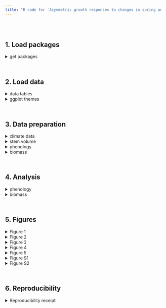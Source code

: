 ```yaml
---
title: "R code for 'Asymmetric growth responses to changes in spring and autumn phenology in temperate woody plants'"
---
```


<br><br>

## 1. Load packages

<details><summary>get packages</summary>

```r
require(ggplot2)
require(dplyr)
require(patchwork)
require(lubridate)
require(data.table)
require(git2r)
require(stringr)
require(broom)
require(viridis)
require(car)
```
</details>

<br>

## 2. Load data	

<details><summary>data tables</summary>

```r
# define paths
data.dir   = "/Users/consti/Desktop/PhD/Publication_material/10_PhenogrowthEx3/Rdata/Experiment"
output.dir = "/Users/consti/Desktop/PhD/Publication_material/10_PhenogrowthEx3/Routput"

#load data
clim.data    = data.frame(fread(paste(data.dir,"climate_data.csv",sep="/"), header=T, sep=",")) # Climate 
volume.data  = data.frame(fread(paste(data.dir,"volume.csv",sep="/"), header=T, sep=","))       # Stem volume
pheno.data   = data.frame(fread(paste(data.dir,"phenology.csv",sep="/")))                       # Phenology
biomass.data = data.frame(fread(paste(data.dir,"biomass.csv",sep="/")))                         # Biomass
```
</details>

<details><summary>ggplot themes</summary>
```r
#define plot themes
plotTheme = theme(legend.position   = "right",
                  legend.background = element_rect(fill=NA, size=0.5, linetype="solid"),
                  legend.text       = element_text(color="black"),
                  panel.grid.major  = element_blank(),
                  panel.grid.minor  = element_blank(),
                  panel.background  = element_rect(colour = NA, size=1, fill="grey97"),
                  axis.line         = element_line(color = "black"),
                  strip.background  = element_rect(fill=NA),
                  strip.text        = element_text(colour = 'black'))

plotTheme2 = theme(legend.position   = "none",
                   legend.background = element_rect(fill=NA, size=0.5, linetype="solid"),
                   legend.text       = element_text(color="black"),
                   panel.grid.major  = element_blank(),
                   panel.grid.minor  = element_blank(),
                   panel.background  = element_rect(colour = NA, size=1, fill="grey97"),
                   axis.text         = element_blank(),
                   axis.ticks        = element_blank(),
                   strip.background  = element_rect(fill=NA),
                   strip.text        = element_text(colour = 'black'))

plotTheme3 = theme(legend.position   = "none",
                  legend.background = element_rect(fill=NA, size=0.5, linetype="solid"),
                  legend.text       = element_text(color="black"),
                  panel.grid.major  = element_blank(),
                  panel.grid.minor  = element_blank(),
                  panel.background  = element_rect(colour = NA, size=1, fill="grey97"),
                  axis.line         = element_line(color = "black"),
                  strip.background  = element_rect(fill=NA),
                  strip.text        = element_text(colour = 'black'))

plotTheme4 = theme(legend.position   = "right",
                  legend.background = element_rect(fill=NA, size=0.5, linetype="solid"),
                  legend.text       = element_text(color="black"),
                  panel.grid.major  = element_blank(),
                  panel.grid.minor  = element_blank(),
                  panel.background  = element_rect(colour = NA, size=1, fill="grey97"),
                  axis.text.x       = element_text(angle = 45, hjust = 1),
                  axis.line.y       = element_line(color = "black"),
                  strip.background  = element_rect(fill=NA),
                  strip.text        = element_text(colour = 'black'))
```
</details>

<br>

## 3. Data preparation	

<details><summary>climate data</summary>
<details><summary>data management</summary>
```r
#Convert dates to DOY
clim.data$date = dmy(clim.data$date)

#get median deviations from control + interquartile ranges
clim.data1 = data.frame(clim.data %>%
                     filter(!is.na(inside_tmp)) %>% #delete summer period
                     mutate(diffOutIn  = inside_tmp-outside_tmp)) %>% #add deviation column
  group_by(treatment) %>%
  summarize(medianDiff = median(diffOutIn),
            IQrange    = IQR(diffOutIn, na.rm = FALSE, type = 7))

#get new dataframe for deviation plot
clim.data2 = data.frame(clim.data %>%
                     filter(!is.na(inside_tmp)) %>% #delete NAs
                     mutate(diffOutIn  = inside_tmp-outside_tmp)) #get deviation from control

#reshape initial dataframe
clim.data3 = melt(clim.data, id.vars = c("date","treatment"), measure.vars = c("outside_tmp","inside_tmp"))

#create treatment column
clim.data3$variable2 = ifelse(clim.data3$variable=="outside_tmp", "control", 
                       ifelse(clim.data$treatment=="autumn", "autumn", "spring"))
```
</details>

<details><summary>temperature table</summary>
```r
data.frame(clim.data1)
```
</details>
</details>



<details><summary>stem volume</summary>
<details><summary>stem volume calculation</summary>
```r
#order treatments
Treatment = c("spring", "autumn", "autumn-spring", "control")
volume.data$Treatment = factor(volume.data$Treatment, levels=Treatment)

#calculate volumes
volume.data$Volume = 1/3 * pi * volume.data$Height *
  ((volume.data$StemDiameter/2)^2 + 
     (volume.data$StemDiameter/2)*(volume.data$StemDiameterTop/2) + 
     volume.data$StemDiameterTop^2)
                        
#sum stem and twig volume measurements within individuals for each year
VariablesVector = c("Volume")
volume.data = data.frame(volume.data %>% 
    group_by(Species,ID,Treatment,Year) %>% 
    summarize_at(VariablesVector, sum, na.rm = TRUE))
```
</details>
<details><summary>sample sizes</summary>
```r
table(volume.data$Treatment, volume.data$Species)/4
```
</details>
</details>



<details><summary>phenology</summary>
```r
#get RMFs
biomass.data$RSR = biomass.data$Root/biomass.data$Shoot

#delete species epithet in all tables
DeleteEpithet <- function(df) {
    df$Species = gsub(' [A-z ]*', '' , df$Species)
    return(df)
}
dfnames    = list(pheno.data,biomass.data,volume.data)
dfs        = lapply(dfnames, DeleteEpithet)
names(dfs) = c("pheno.data","biomass.data","volume.data")

#Ordering of factors
Treatments      = c("control", "autumn", "autumn-spring", "spring") #order treatments
pheno.data$Treatment = factor(pheno.data$Treatment, levels=Treatments, ordered=T)
Species         = c("Quercus", "Fagus", "Lonicera") #order species
pheno.data$Species   = factor(pheno.data$Species, levels=Species, ordered=T)

#reshape phenology table to long format
pheno.data       = melt(dfs$pheno.data, id.vars = c("Species","ID","Treatment"))

#Convert dates to DOY
pheno.data$value = dmy(pheno.data$value)
pheno.data$DOY   = yday(pheno.data$value) # Jan 1 = day 1 

#create year and phenophase columns
pheno.data$Year  = str_sub(pheno.data$variable, str_length(pheno.data$variable)-3, str_length(pheno.data$variable))
pheno.data$Pheno = str_sub(pheno.data$variable, 1, str_length(pheno.data$variable)-5)
pheno.data       = select(pheno.data, -c(variable, value))
pheno.data       = na.omit(pheno.data)

#from long (many rows) to short (multiple columns) format
pheno.data       = dcast(pheno.data, Species + ID + Treatment + Year ~ Pheno, value.var = "DOY")

#get growing season length information (leaf-out to senescence)
pheno.data$GSL   = pheno.data$Senescence - pheno.data$Leaf_out

#constrain late leafers
pheno.data$Leaf_out = ifelse(pheno.data$Leaf_out>140,140,pheno.data$Leaf_out)
```
</details>



<details><summary>biomass</summary>
```r
#Melt data to a long format
biomass.data       = melt(dfs$biomass.data, id = c("Species", "ID", "Treatment"), 
                  variable.name="organ", value.name="biomass")

#Ordering of factors
Treatments     = c("control", "autumn", "autumn-spring", "spring") #order treatments
biomass.data$Treatment = factor(biomass.data$Treatment, levels=Treatments, ordered=T)
Species        = c("Quercus", "Fagus", "Lonicera") #order species
biomass.data$Species   = factor(biomass.data$Species, levels=Species, ordered=T)
variable       = c("Total", "Shoot", "Root", "RSR") #order organ
biomass.data$organ     = factor(biomass.data$organ, levels=variable, ordered=T)
```
</details>

<br>

## 4. Analysis

<details><summary>phenology</summary>
<details><summary>treatment effect on phenology</summary>
```r
#################################
# Summarize annual phenology data
#################################


#get average phenology anomalies per individual
###############################################

#reshape phenology columns to long format
pheno.data = melt(pheno.data, id.vars = c("Species","ID","Treatment","Year"), 
                  variable.name="phenology", value.name="day")

#get means per species and year
phenoMean = pheno.data %>% 
    group_by(Species,phenology,Year) %>% 
    summarize(Mean = mean(day, na.rm=TRUE))

#merge data
pheno.data <-merge(pheno.data, phenoMean, all.x=T, by=c("Species","phenology","Year"))
rm(phenoMean)

#get change in phenology relative to mean
pheno.data = pheno.data %>% 
  mutate(phenologyAnomaly = ifelse(phenology=="Leaf_out", Mean-day, day-Mean)) %>% #add column
  dplyr::select(!c(Mean)) #delete columns

#from long (many rows) to short (multiple columns) format
pheno.data3 = dcast(pheno.data, Species + ID + Treatment + Year ~ phenology, value.var = c("phenologyAnomaly"))

#summarize years
VariablesVector = c("Leaf_out","Senescence","GSL")
pheno.data3 = data.frame(pheno.data3 %>%
    filter(!Year %in% c("2017")) %>% #delete rows based on condition
    group_by(Species,ID,Treatment) %>% 
    summarize_at(VariablesVector, mean, na.rm = TRUE))


# Add biomass information
#########################

#merge phenology and biomass tables
pheno.data3 = merge(pheno.data3, dfs$biomass.data, all.x=T, by=c("Species","ID","Treatment"))

#reshape phenology columns to long format
pheno.data3 = melt(pheno.data3, id.vars = c("Species","ID","Treatment","Total","Root","Shoot","RSR"), 
             variable.name="phenology", value.name="phenologyAnomaly")


#get average phenology dates per individual
###########################################

#from long (many rows) to short (multiple columns) format
pheno.data1 = dcast(pheno.data, Species + ID + Treatment + Year ~ phenology, value.var = c("day"))

#summarize years
VariablesVector = c("Leaf_out","Senescence","GSL")
pheno.data1 = data.frame(pheno.data1 %>%
    filter(!Year %in% c("2017")) %>% #delete rows based on condition
    group_by(Species,ID,Treatment) %>% 
    summarize_at(VariablesVector, mean, na.rm = TRUE))

#merge phenology and biomass tables
pheno.data1 = merge(pheno.data1, dfs$biomass, all.x=T, by=c("Species","ID","Treatment"))

#reshape phenology columns to long format
pheno.data1 = melt(pheno.data1, id.vars = c("Species","ID","Treatment","Total","Root","Shoot","RSR"), 
             variable.name="phenology", value.name="day")


#########################################################################################
#########################################################################################


###########################
# Multivariate linear model
###########################


#Create spring and autumn treatments
####################################

pheno.data4        = pheno.data3
pheno.data4$spring = ifelse(pheno.data4$Treatment %in% c("control","autumn"), "no","warming")
pheno.data4$autumn = ifelse(pheno.data4$Treatment %in% c("control","spring"), "no","warming")

#Multivariate linear model
##########################

resultsLM.pheno = pheno.data4 %>% 
    group_by(Species,phenology) %>% 
    do({model = lm(phenologyAnomaly ~ spring*autumn, data=.)  # create your model
    data.frame(tidy(model))}) %>%           # get coefficient info
    filter(!term %in% c("(Intercept)")) %>% # delete rows
    dplyr::select(Species, phenology, term, p.value, estimate, std.error) %>% #delete columns
    mutate_if(is.numeric, round, 2) %>%   
    mutate(sig = ifelse(p.value<0.05, "**", ifelse(p.value<=0.1, "*", ""))) #add significance
#Ordering of factors
term                 = c("springwarming", "autumnwarming", "springwarming:autumnwarming") #order treatments
resultsLM.pheno$term = factor(resultsLM.pheno$term, levels=term, ordered=T)
Species                 = c("Quercus", "Fagus", "Lonicera") #order species
resultsLM.pheno$Species = factor(resultsLM.pheno$Species, levels=Species, ordered=T)
#order statistics table to match dataframe
resultsLM.pheno = resultsLM.pheno[with(resultsLM.pheno, order(resultsLM.pheno$Species, resultsLM.pheno$phenology)), ]
data.frame(resultsLM.pheno[,-c(7)])



######################################################
# Check for deviation from control (one-sample T-test)
######################################################

#get means of control group
pheno.data2 = pheno.data1 %>% 
    filter(Treatment %in% c("control")) %>%
    group_by(Species,phenology) %>% 
    summarize(Mean = mean(day, na.rm=TRUE))
#merge data
pheno.data2 <-merge(pheno.data1[!pheno.data1$Treatment=="control",], 
                    pheno.data2, all.x=T, by=c("Species","phenology"))
#get change in phenology relative to control
pheno.data2$phenologyChange = pheno.data2$day - pheno.data2$Mean

#Ordering of factors
Phenology     = c("Leaf_out", "Senescence", "GSL") #order treatments
pheno.data2$phenology = factor(pheno.data2$phenology, levels=Phenology, ordered=T)
Treatments     = c("spring", "autumn", "autumn-spring") #order treatments
pheno.data2$Treatment = factor(pheno.data2$Treatment, levels=Treatments, ordered=T)
Species         = c("Quercus", "Fagus", "Lonicera") #order species
pheno.data2$Species   = factor(pheno.data2$Species, levels=Species, ordered=T)

#T-test
resultsTT = pheno.data2 %>% 
    group_by(Species,phenology,Treatment) %>% 
    do({model = t.test(.$phenologyChange) # create your model
    data.frame(tidy(model),
               tidy(shapiro.test(x = .$phenologyChange))[1,2])}) %>%           
    dplyr::select(Species, phenology, Treatment, p.value, estimate, p.value.1) %>% #delete columns
    rename(shapiroTest=p.value.1) %>%      
    mutate(significance = ifelse(p.value<0.05, "**", ifelse(p.value<=0.1, "*", ""))) %>% #add significance
    mutate_if(is.numeric, round, 2) 
#order statistics table to match dataframe
resultsTT = resultsTT[with(resultsTT, order(resultsTT$Species, resultsTT$phenology)), ]
data.frame(resultsTT[,-c(7)])
```
</details>



<details><summary>phenology effect on total biomass</summary>
```r
##########################
# Univariate linear models
##########################

#reshape biomass columns to long format
pheno.data3 = melt(pheno.data3, id.vars = c("Species","ID","Treatment","phenology","phenologyAnomaly"), 
             variable.name="organ", value.name="biomass")

#Transform biomass to percentage anomaly
########################################

#get means per species
pheno.data5 = pheno.data3 %>% 
    group_by(Species,organ) %>% 
    summarize(Mean = mean(biomass, na.rm=TRUE))
#merge data
pheno.data3 <-merge(pheno.data3, pheno.data5, all.x=T, by=c("Species","organ"))
#get precentage change in biomass
pheno.data3$relativeBiomass = (pheno.data3$biomass / pheno.data3$Mean -1) * 100

#order species
Species             = c("Quercus", "Fagus", "Lonicera") 
pheno.data3$Species = factor(pheno.data3$Species, levels=Species, ordered=T)

#Extract linear model info
resultsLM.pheno2 = pheno.data3 %>% 
    group_by(Species,phenology,organ) %>% 
    do({model = lm(relativeBiomass ~ phenologyAnomaly, data=.)  # create model
    data.frame(tidy(model),                # get coefficient info
               glance(model),
               tidy(shapiro.test(x = residuals(object = model)))[1,2]
               )}) %>%                     # get model info
    filter(term != "(Intercept)") %>%      # delete intercept info
    dplyr::select(Species, phenology, organ, estimate, std.error, p.value, r.squared, p.value.2) %>% # delete columns
    rename(shapiro=p.value.2) %>%          #rename columns
    mutate(sig = ifelse(p.value<0.05, "**", ifelse(p.value<=0.1, "*", ""))) %>% # add column
    mutate_if(is.numeric, round, 2)

#Order phenophases
Organs            = c("Total","Shoot","Root","RSR") #order treatments
resultsLM.pheno2$organ   = factor(resultsLM.pheno2$organ, levels=Organs, ordered=T)
#order statistics table to match dataframe
resultsLM.pheno2 = resultsLM.pheno2[with(resultsLM.pheno2, 
                                         order(resultsLM.pheno2$Species, 
                                               resultsLM.pheno2$organ, 
                                               resultsLM.pheno2$phenology)), ]
data.frame(resultsLM.pheno2)

#Visually inspect model assumptions 
data.assumptions = pheno.data3
data.assumptions$category = paste(data.assumptions$Species,
                                  data.assumptions$organ,
                                  data.assumptions$phenology, sep="_") #create identifier column
category.list = as.factor(unique(data.assumptions$category))       #create category vector
par(mfrow=c(2,2))                                       #set plot layout
for (category in category.list){                        #loop over categories
  tab.subset=data.assumptions[data.assumptions$category==category, ] #create table subset
  plot(lm(relativeBiomass ~ phenologyAnomaly, data=tab.subset), main=category)
}
```
</details>
</details>



<details><summary>biomass</summary>
<details><summary>total and per treatment biomass distributions</summary>
```r
#Species-level plot
ggplot(data = biomass.data, mapping = aes(biomass, fill=organ)) +
  geom_histogram(bins=10, position="identity", color="black") +
  xlab("Biomass (g) [panels 1-3]                     
                                                                                           Biomass ratio [panel 4]") +
  ylab("Count") +
  scale_fill_viridis(option="E",discrete=TRUE) +
  facet_grid(Species~organ, scales="free") + 
  plotTheme4

#Treatment-level plot
ggplot(data = biomass.data[biomass.data$organ %in% c("Shoot","Root"),], mapping = aes(biomass, fill=organ)) +
  geom_histogram(bins=10, color="black") +
  xlab("Biomass (g)") +
  ylab("Count") +
  scale_fill_viridis(option="C",discrete=TRUE) +
  facet_grid(organ+Species~Treatment, scales="free") + 
  plotTheme4
```
</details>



<details><summary>treatment analysis</summary>
```r
#######
# ANOVA
#######

#Extract model info and check ANOVA assumptions
resultsLM = biomass.data %>% 
    group_by(Species,organ) %>% 
    do({model = aov(biomass ~ Treatment, data=.)        # create your model
    data.frame(tidy(model)[1,],                         # get coefficient info
               glance(model)[1,],                       # get model info
               leveneTest=tidy(leveneTest(model))[1,4], # check Homogeneity of variances
               tidy(shapiro.test(x = residuals(object = model)))[1,2] # check for Normality
               )}) %>%           
    #select(Species, organ, p.value, r.squared, adj.r.squared, p.value.2, p.value.3) %>% #delete columns
    rename(leveneTest=p.value.2, shapiroTest=p.value.3) %>%                             #rename columns
    mutate(sig = ifelse(p.value<0.05, "**", ifelse(p.value<0.1, "*", "")),
           Treatment="control")     #add significance and dummy column for plotting
data.frame(resultsLM)

# Plots to check ANOVA assumptions
biomass.data$category = paste(biomass.data$Species,biomass.data$organ, sep="_") #create identifier column
category.list = as.factor(unique(biomass.data$category))        #create category vector
par(mfrow=c(2,2))                                       #set plot layout
for (category in category.list){                        #loop over categories
  tab.subset=biomass.data[biomass.data$category==category, ]            #create table subset
  plot(aov(biomass ~ Treatment, data=tab.subset), 1, main=category) # 1. Homogeneity of variances
  plot(aov(biomass ~ Treatment, data=tab.subset), 2, main=category) # 2. Normality
}


#####
#Plot
#####

Boxp <- ggplot(data = biomass.data, mapping = aes(x = Treatment, y = biomass, fill=Treatment)) +
  geom_boxplot(position=position_dodge(0.8),coef=1e30) +
  geom_text(data = resultsLM,
            mapping = aes(x = Inf, y = Inf, hjust = 2, vjust = 2, 
                            label = paste("R2 = ", round(r.squared,2), sig, sep="")), 
              size=3.5, color="black")+
  xlab("Treatment") +
  ylab("Biomass (g)") +
  scale_fill_viridis(option="E",discrete=TRUE) +
  facet_grid(organ~Species, scales="free") + 
  plotTheme4
Boxp
```
</details>



<details><summary>Relative biomass analysis</summary>
```r
###########################
# Multivariate linear model
###########################


#Create spring and autumn treatments
####################################

biomass.data$spring = ifelse(biomass.data$Treatment %in% c("control","autumn"), "no","warming")
biomass.data$autumn = ifelse(biomass.data$Treatment %in% c("control","spring"), "no","warming")


#Transform biomass to percentage anomaly
########################################

#get means per species
biomass.data1 = biomass.data %>% 
                group_by(Species,organ) %>% 
                summarize(Mean = mean(biomass, na.rm=TRUE))
#merge data
biomass.data1 <-merge(biomass.data, biomass.data1, all.x=T, by=c("Species","organ"))
#get precentage change in biomass
biomass.data1$relativeBiomass = (biomass.data1$biomass / biomass.data1$Mean -1) * 100


#Multivariate linear model
##########################

resultsLM.biomass = biomass.data1 %>% 
    group_by(Species,organ) %>% 
    do({model = lm(relativeBiomass ~ spring*autumn, data=.)  # create your model
    data.frame(tidy(model))}) %>%           # get coefficient info
    filter(!term %in% c("(Intercept)")) %>% # delete rows
    dplyr::select(Species, organ, term, p.value, estimate, std.error) %>% #delete columns
    mutate_if(is.numeric, round, 2) %>%   
    mutate(sig = ifelse(p.value<0.05, "**", ifelse(p.value<=0.1, "*", ""))) #add significance
data.frame(resultsLM.biomass)


########
# T-test
########

#get means of control group
###########################

biomass.data1 = biomass.data %>% 
    filter(Treatment %in% c("control")) %>%
    group_by(Species,organ) %>% 
    summarize(Mean = mean(biomass, na.rm=TRUE))
#merge data
biomass.data1 <-merge(biomass.data[!biomass.data$Treatment=="control",], biomass.data1, all.x=T, by=c("Species","organ"))
#get precentage change in biomass
biomass.data1$relativeBiomass = ifelse(biomass.data1$organ!="RSR", (biomass.data1$biomass / biomass.data1$Mean -1) * 100,
                                      (biomass.data1$biomass - biomass.data1$Mean)*100)
#Ordering of factors
Treatments     = c("spring", "autumn", "autumn-spring") #order treatments
biomass.data1$Treatment = factor(biomass.data1$Treatment, levels=Treatments, ordered=T)
Species     = c("Quercus", "Fagus", "Lonicera") #order treatments
biomass.data1$Species = factor(biomass.data1$Species, levels=Species, ordered=T)

#T-test
#######

resultsTTbiomass = biomass.data1 %>% 
    group_by(Species,organ,Treatment) %>% 
    do({model = t.test(.$relativeBiomass)        # create your model
    data.frame(tidy(model),
               tidy(shapiro.test(x = .$relativeBiomass))[1,2])}) %>%           
    select(Species, organ, Treatment, p.value, estimate, p.value.1) %>% #delete columns
    rename(shapiroTest=p.value.1) %>%   
    mutate_if(is.numeric, round, 2) %>%   
    mutate(sig = ifelse(p.value<0.05, "**", ifelse(p.value<=0.1, "*", ""))) #add significance
#order statistics table to match dataframe
resultsTTbiomass = resultsTTbiomass[with(resultsTTbiomass, 
                                         order(resultsTTbiomass$Species, resultsTTbiomass$organ)), ]
data.frame(resultsTTbiomass)
```
</details>
</details>

<br>

## 5. Figures

<details><summary>Figure 1</summary>
```r
#2D density plot
Dens2D = ggplot(clim.data, aes(x=outside_tmp, y=inside_tmp-outside_tmp) ) +
  stat_density_2d(aes(fill = ..level..), geom = "polygon") +
  scale_fill_distiller(palette=4, direction=1) +
  geom_hline(aes(yintercept=4.7))+
  coord_cartesian(ylim = c(0, 10),xlim = c(-4, 19))+
   xlab("Ambient temperature") +
  ylab("Deviation from control (C)") +
  plotTheme

#Boxplot
boxp = ggplot(clim.data2, aes(x=treatment, y=diffOutIn, fill=treatment)) + 
  geom_boxplot(outlier.shape=NA,alpha=.6) +
  coord_flip(ylim = c(0.5, 10)) +
  xlab("") +
  ylab("") +
  scale_fill_manual(values=c("orange","green3"))+
  plotTheme2

#Histogram
histo = ggplot(clim.data2, aes(x=diffOutIn, fill=treatment)) +
  geom_histogram(binwidth=.5, alpha=.6, position="identity") +
  geom_vline(data=clim.data1, aes(xintercept=medianDiff, colour=c("green3","orange"),alpha=.8),
             linetype="dashed", size=1)+
  xlab("Deviation from control (C)") +
  ylab("Count (number of days)") +
  scale_fill_manual(values=c("orange","green3"))+
    scale_colour_manual(values=c("orange","green3"))+
  coord_cartesian(xlim = c(0.5, 10), ylim = c(3, 60))+
  plotTheme3

#Time plot
TempPlot = ggplot(clim.data3, aes(x = date, y= value, group = variable, colour = variable2)) +
  geom_line() +
  scale_color_manual(values=c("orange","black","green3"))+
  xlab("") +
  ylab("Temperature (C)") +
  plotTheme

#define plot layout
layout <- "
AA
AA
AA
BD
CD
CD"

#Merge plots
Fig1_ClimPlot = TempPlot + boxp + histo + Dens2D + plot_layout(design = layout)
Fig1_ClimPlot

##########
#Save PDFs
##########

pdf(paste(output.dir,"Fig1_Temperature deviation.pdf",sep="/"), width=9, height=6, useDingbats=FALSE)
Fig1_ClimPlot
dev.off()
```
</details>



<details><summary>Figure 2</summary>
```r
#create panel labels
dat_text       = data.frame(
  label        = c("a","b","c","d","e","f","g","h","i"),
  phenology   = rep(c("Leaf_out","Senescence","GSL"),3),
  Species      = c(rep("Quercus",3), rep("Fagus",3), rep("Lonicera",3)),
  term         = "springwarming")
#Plot
Fig2_LMplot = ggplot(data = resultsLM.pheno, mapping = aes(x = term, y = estimate, 
                                                fill=phenology, alpha=term)) +
  geom_bar(position=position_dodge(), stat="identity", color="black") +
    geom_errorbar(aes(ymin=estimate-std.error, ymax=estimate+std.error),
                  width=.2,                    # Width of the error bars
                  position=position_dodge(.9))+
  geom_hline(yintercept=0) +
  geom_text(data = dat_text, mapping = aes(x = Inf, y = Inf, 
                                           hjust = 1, vjust = 1,
                                           label = label,
                                           fontface = "bold"))+
  stat_summary(geom = 'text', label = resultsLM.pheno$sig, 
               fun.y = mean, vjust = 2) +
  scale_alpha_discrete(range = c(1, 0.7)) +
  xlab("Phenophase") +
  ylab("Effect size (days)") +
  scale_fill_manual(values = c("green3", "orange", "blue")) +
  facet_grid(Species~phenology) + 
  plotTheme4
Fig2_LMplot

#########
#Save PDF
#########

pdf(paste(output.dir,"Fig2_PhenologyLinearTreatmentModel.pdf",sep="/"), width=7, height=7, useDingbats=FALSE)
Fig2_LMplot
dev.off()
```
</details>



<details><summary>Figure 3</summary>
```r
volume.data$Species = factor(volume.data$Species, levels=c("Quercus robur", "Fagus sylvatica", "Lonicera xylosteum"))
pd  = position_dodge(0.2) 
Fig3_LinePlot = ggplot(volume.data, aes(x=Year, y=Volume, colour=Treatment, group=Treatment)) + 
    stat_summary(fun = mean, geom="line", position=pd) +
    stat_summary(fun.data = "mean_se", size = 0.5, position=pd) +
    labs(x = "Year", y = "Stem volume (cm3)") +
    scale_color_manual(values=c("green3", "orange", "red3", "black")) +
    coord_cartesian(ylim = c(8, 152))+
    facet_grid(~Species) +
    plotTheme 
Fig3_LinePlot

#########
#Save PDF
#########

pdf(paste(output.dir,"Fig3_LinePlot.pdf",sep="/"), width=9, height=4, useDingbats=FALSE)
Fig3_LinePlot
dev.off()
```
</details>



<details><summary>Figure 4</summary>
```r
#Ordering of factors
term           = c("springwarming", "autumnwarming", "springwarming:autumnwarming")
resultsLM.biomass$term = factor(resultsLM.biomass$term, levels=term, ordered=T)
#create panel labels
dat_text       = data.frame(
  label        = c("a","b","c","d","e","f","g","h","i","j","k","l"),
  organ        = rep(c("Total","Shoot","Root","RSR"),3),
  Species      = c(rep("Quercus",4), rep("Fagus",4), rep("Lonicera",4)),
  term         = "springwarming")
#Plot
LMplot = ggplot(data = resultsLM.biomass, mapping = aes(x = term, y = estimate, 
                                                fill=organ, alpha=term)) +
  geom_bar(position=position_dodge(), stat="identity", color="black") +
    geom_errorbar(aes(ymin=estimate-std.error, ymax=estimate+std.error),
                  width=.2,                    # Width of the error bars
                  position=position_dodge(.9))+
  geom_hline(yintercept=0) +
  geom_text(data = dat_text, mapping = aes(x = -Inf, y = -Inf, 
                                           hjust = -0.3, vjust = -1,
                                           label = label,
                                           fontface = "bold"))+
  stat_summary(geom = 'text', label = resultsLM.biomass$sig, 
               fun.y = mean, vjust = 2) +
  scale_fill_manual(values=c("orange","yellow2","red3","grey70"))+
  scale_alpha_discrete(range = c(1, 0.7)) +
  xlab("Phenophase") +
  ylab("Effect size (%)") +
  facet_grid(Species~organ) + 
  plotTheme4
LMplot

#########
#Save PDF
#########

pdf(paste(output.dir,"Fig4_BiomassLinearTreatmentModel.pdf",sep="/"), width=8, height=7, useDingbats=FALSE)
LMplot
dev.off()
```
</details>



<details><summary>Figure 5</summary>
```r
#Effect sizes
#############

#create panel labels
dat_text      = data.frame(
  label       = c("a","b","c","d","e","f","g","h","i","j","k","l"),
  organ       = rep(c("Total","Shoot","Root","RSR"),3),
  Species     = c(rep("Quercus",4), rep("Fagus",4), rep("Lonicera",4)),
  phenology   = "Leaf_out")

#Plot
LMplot = ggplot(data = resultsLM.pheno2, mapping = aes(x = phenology, y = estimate, 
                                                fill=organ, alpha=phenology)) +
  geom_bar(position=position_dodge(), stat="identity", color="black") +
    geom_errorbar(aes(ymin=estimate-std.error, ymax=estimate+std.error),
                  width=.2,                    # Width of the error bars
                  position=position_dodge(.9))+
  geom_hline(yintercept=0) +
  geom_text(data = dat_text, mapping = aes(x = -Inf, y = -Inf, 
                                           hjust = -0.1, vjust = -1,
                                           label = label,
                                           fontface = "bold"))+
  stat_summary(geom = 'text', label = resultsLM.pheno2$sig, 
               fun.y = mean, vjust = 2) +
  scale_fill_manual(values=c("orange","yellow2","red3","grey70"))+
  scale_alpha_discrete(range = c(1, 0.7)) +
  xlab("Phenophase") +
  ylab("Effect size (%/day)") +
  facet_grid(Species~organ) + 
  plotTheme4
LMplot

#Biomass
########

#order
Organs      = c("Total","Shoot","Root","RSR") #order treatments
pheno.data3$organ = factor(pheno.data3$organ, levels=Organs, ordered=T)
#create panel labels
dat_text       = data.frame(
  label        = c("a","b","c","d","e","f","g","h","i"),
  phenology    = rep(c("Leaf_out","Senescence","GSL"),3),
  Species      = c(rep("Quercus",3), rep("Fagus",3), rep("Lonicera",3)),
  organ        = "Root")
BiomassPlot = ggplot(pheno.data3[pheno.data3$organ %in% c("Total","Shoot","Root"),], 
                     aes(x=phenologyAnomaly, y=relativeBiomass, colour=organ)) + 
    geom_hline(yintercept=0) +
    geom_vline(xintercept=0) +
    geom_smooth(method=lm, fullrange = T, alpha = 0.2) +
    labs(x = "Phenology anomaly (days)", y = "Biomass anomaly (%)") +
    scale_color_manual(values=c("orange","yellow2","red3"))+
    geom_text(data = dat_text, mapping = aes(x = -Inf, y = Inf, 
                                           hjust = -0.2, vjust = 1.3,
                                           label = label,
                                           fontface = "bold"), color="black")+
    geom_text(data    = resultsLM.pheno2[resultsLM.pheno2$organ=="Total",],
              mapping = aes(x = Inf, y = Inf, hjust = 1.5, vjust = 2.5, 
                            label = paste(round(estimate,1), " %/day", sig, sep="")), 
              size=3.5, color="orange")+
    geom_text(data    = resultsLM.pheno2[resultsLM.pheno2$organ=="Shoot",],
              mapping = aes(x = Inf, y = Inf, hjust = 1.5, vjust = 4.5, 
                            label = paste(round(estimate,1), " %/day", sig, sep="")), 
              size=3.5, color="yellow2")+
    geom_text(data    = resultsLM.pheno2[resultsLM.pheno2$organ=="Root",],
              mapping = aes(x = Inf, y = Inf, hjust = 1.5, vjust = 6.5, 
                            label = paste(round(estimate,1), " %/day", sig, sep="")), 
              size=3.5, color="red3")+
    facet_grid(Species~phenology, scales = "free") +
    plotTheme
BiomassPlot

#RSR
RSRplot = ggplot(pheno.data3[pheno.data3$organ %in% c("RSR"),], aes(x=phenologyAnomaly, y=biomass)) + 
    geom_point(size=0.2) +  
    geom_smooth(method=lm, fullrange = F) +
    labs(x = "Day", y = "Root:shoot ratio") +
    scale_color_viridis(option="viridis",discrete=TRUE) +
    geom_text(data    = resultsLM.pheno2[resultsLM.pheno2$organ=="RSR",],
              mapping = aes(x = Inf, y = Inf, hjust = 1.5, vjust = 2.5, 
                            label = paste("Slope = ", round(estimate,3), " day-1", sig, sep="")), 
              size=3.5, color="black")+
    facet_grid(Species~phenology, scales = "free") +
    plotTheme
RSRplot


#########
#Save PDF
#########

pdf(paste(output.dir,"Fig5_PhenologyBiomass.pdf",sep="/"), width=8, height=7, useDingbats=FALSE)
BiomassPlot
RSRplot
dev.off()
```
</details>



<details><summary>Figure S1</summary>
```r
#create panel labels
dat_text <- data.frame(
  label       = c("a","b","c","d","e","f","g","h","i"),
  phenology   = rep(c("Leaf_out","Senescence","GSL"),3),
  Species     = c(rep("Quercus",3), rep("Fagus",3), rep("Lonicera",3)),
  Treatment   = "spring")
#Plot
FigS1_PhenologyChangePlot = ggplot(data = pheno.data2, mapping = aes(x = Treatment, y = phenologyChange, 
                                                         fill=phenology, alpha=Treatment)) +
  stat_summary(fun.y = mean, 
                 geom = "bar", color="black") + 
  stat_summary(fun.data = mean_se,  
                 geom = "errorbar", width=0.2) + 
  geom_hline(yintercept=0) +
  geom_text(data = dat_text, mapping = aes(x = -Inf, y = Inf, 
                                           hjust = -0.2, vjust = 1.5,
                                           label = label,
                                           fontface = "bold"))+
  stat_summary(geom = 'text', label = resultsTT$significance, 
               fun.y = mean, vjust = 2) +
  scale_alpha_discrete(range = c(1, 0.7)) +
  xlab("Treatment") +
  ylab("Phenological change (days)") +
  scale_fill_manual(values = c("green3", "orange", "blue")) +
  facet_grid(Species~phenology) + 
  plotTheme4
FigS1_PhenologyChangePlot

#########
#Save PDF
#########

pdf(paste(output.dir,"FigS1_PhenologyChange.pdf",sep="/"), width=7, height=7, useDingbats=FALSE)
FigS1_PhenologyChangePlot
dev.off()
```
</details>



<details><summary>Figure S2</summary>
```r
#Plot
#####

#create panel labels
dat_text <- data.frame(
  label = c("a","b","c","d","e","f","g","h","i","j","k","l"),
  organ   = rep(c("Total","Shoot","Root","RSR"),3),
  Species     = c(rep("Quercus",4), rep("Fagus",4), rep("Lonicera",4)),
  Treatment   = "spring")
#Plot
BiomassChangePlot = ggplot(data = biomass.data1, mapping = aes(x = Treatment, y = relativeBiomass, 
                                                       fill=organ, alpha=Treatment)) +
  stat_summary(fun.y = mean, 
                 geom = "bar", color="black") + 
  stat_summary(fun.data = mean_se,  
                 geom = "errorbar", width=0.2) + 
  geom_hline(yintercept=0) +
  geom_text(data = dat_text, mapping = aes(x = -Inf, y = -Inf, 
                                           hjust = -0.3, vjust = -1,
                                           label = label,
                                           fontface = "bold"))+
  stat_summary(geom = 'text', label = resultsTTbiomass$sig, 
               fun.y = max, vjust = 2.9) +
  scale_alpha_discrete(range = c(1, 0.7)) +
  coord_cartesian(ylim = c(-60, 60))+
  xlab("Treatment") +
  ylab("Biomass change (%)") +
  scale_fill_manual(values=c("orange","yellow2","red3","grey70"))+
  facet_grid(Species~organ) + 
  plotTheme4
BiomassChangePlot

#########
#Save PDF
#########

pdf(paste(output.dir,"FigS2_BiomassChange.pdf",sep="/"), width=8, height=7, useDingbats=FALSE)
BiomassChangePlot
dev.off()
```
</details>

<br>

## 6. Reproducibility

<details><summary>Reproducibility receipt</summary>

```r
## datetime
Sys.time()

## repository
#git2r::repository()

## sessioninfo
sessionInfo()
```

</details>


